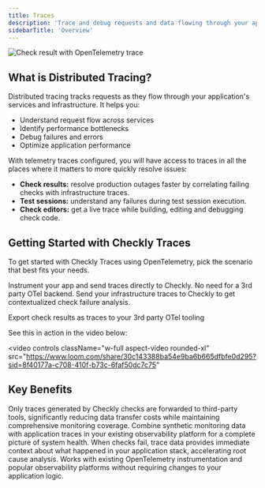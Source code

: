 ```yaml
---
title: Traces
description: 'Trace and debug requests and data flowing through your application and identify performance bottlenecks and failures.'
sidebarTitle: 'Overview'
---
```


![Check result with OpenTelemetry trace](/images/docs/images/otel/otel_check_result.png)


## What is Distributed Tracing?

Distributed tracing tracks requests as they flow through your application's services and infrastructure. It helps you:

- Understand request flow across services
- Identify performance bottlenecks
- Debug failures and errors
- Optimize application performance

With telemetry traces configured, you will have access to traces in all the places where it matters to more quickly resolve issues:

- **Check results:** resolve production outages faster by correlating failing checks with infrastructure traces.
- **Test sessions:** understand any failures during test session execution.
- **Check editors:** get a live trace while building, editing and debugging check code.

## Getting Started with Checkly Traces

To get started with Checkly Traces using OpenTelemetry, pick the scenario that best fits your needs.

<Columns cols={3} >
<Card title="I don't have an OpenTelemetry setup" href="/traces-open-telemetry/instrumenting-code/">
Instrument your app and send traces directly to Checkly. No need for a 3rd party OTel backend.
</Card>

<Card title="I already have an OTEL Collector" href="/traces-open-telemetry/importing-traces/">
Send your infrastructure traces to Checkly to get contextualized check failure analysis.
</Card>

<Card title="I want to export Check results to my OpenTelemetry setup" href="/traces-open-telemetry/exporting-traces/">

Export check results as traces to your 3rd party OTel tooling
</Card>
</Columns>


See this in action in the video below:

<video
  controls
  className="w-full aspect-video rounded-xl"
  src="https://www.loom.com/share/30c143388ba54e9ba6b665dfbfe0d295?sid=8f40177a-c708-410f-b73c-6faf50dc7c75"
></video>

## Key Benefits

<AccordionGroup>
<Accordion title="Cost-Effective Tracing">
Only traces generated by Checkly checks are forwarded to third-party tools, significantly reducing data transfer costs while maintaining comprehensive monitoring coverage.
</Accordion>

<Accordion title="Unified Observability">
Combine synthetic monitoring data with application traces in your existing observability platform for a complete picture of system health.
</Accordion>

<Accordion title="Faster Debugging">
When checks fail, trace data provides immediate context about what happened in your application stack, accelerating root cause analysis.
</Accordion>

<Accordion title="Seamless Integration">
Works with existing OpenTelemetry instrumentation and popular observability platforms without requiring changes to your application logic.
</Accordion>
</AccordionGroup>

